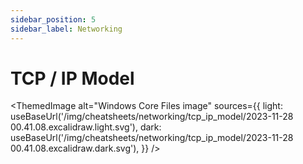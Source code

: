 ```yaml
---
sidebar_position: 5
sidebar_label: Networking
---
```


# TCP / IP Model


<ThemedImage
  alt="Windows Core Files image"
  sources={{
    light: useBaseUrl('/img/cheatsheets/networking/tcp_ip_model/2023-11-28 00.41.08.excalidraw.light.svg'),
    dark: useBaseUrl('/img/cheatsheets/networking/tcp_ip_model/2023-11-28 00.41.08.excalidraw.dark.svg'),
  }}
/>
